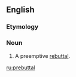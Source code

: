 ==English==

===Etymology===
{{blend|en|pre-|rebuttal}}

===Noun===
{{en-noun}}

# {{lb|en|buzzword|slang}} A preemptive [[rebuttal]].

[[ru:prebuttal]]